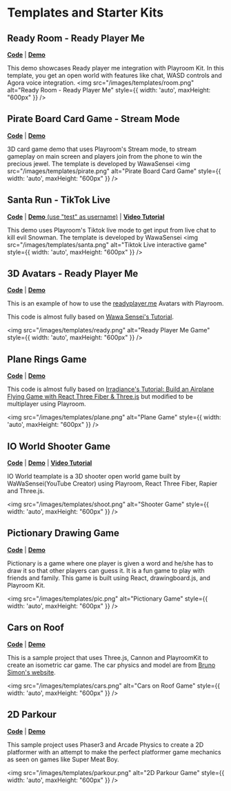 
# Templates and Starter Kits



## Ready Room - Ready Player Me
**[Code](https://github.com/asadm/playroom-docs/tree/main/examples/r3f-readyplayerme_withagora)** | **[Demo](https://readyroom.dev)**

This demo showcases Ready player me integration with Playroom Kit. In this template, you get an open world with features like chat, WASD controls and Agora voice integration.
<img src="/images/templates/room.png" alt="Ready Room - Ready Player Me" style={{ width: 'auto', maxHeight: "600px" }} />

## Pirate Board Card Game - Stream Mode
**[Code](https://github.com/asadm/playroom-docs/tree/main/examples/r3f-pirate-card-game)** | **[Demo](https://pirate-card-game.joinplayroom.com)**

3D card game demo that uses Playroom's Stream mode, to stream gameplay on main screen and players join from the phone to win the precious jewel. The template is developed by WawaSensei
<img src="/images/templates/pirate.png" alt="Pirate Board Card Game" style={{ width: 'auto', maxHeight: "600px" }} />


## Santa Run - TikTok Live
**[Code](https://github.com/asadm/playroom-docs/tree/main/examples/r3f-tiktok-christmas)** | [**Demo** (use "test" as username)](https://tiktok-christmas.joinplayroom.com/) | **[Video Tutorial](https://www.youtube.com/watch?v=RObw_WRbX6k)**

This demo uses Playroom's Tiktok live mode to get input from live chat to kill evil Snowman.
The template is developed by WawaSensei
<img src="/images/templates/santa.png" alt="Tiktok Live interactive game" style={{ width: 'auto', maxHeight: "600px" }} />


## 3D Avatars - Ready Player Me
**[Code](https://github.com/asadm/playroom-docs/tree/main/examples/r3f-readyplayerme)** | **[Demo](https://readyplayerme.joinplayroom.com/)**

This is an example of how to use the [readyplayer.me](https://readyplayer.me/) Avatars with Playroom.

This code is almost fully based on [Wawa Sensei's Tutorial](https://www.youtube.com/watch?v=DUOrkfsLNow).

<img src="/images/templates/ready.png" alt="Ready Player Me Game" style={{ width: 'auto', maxHeight: "600px" }} />



## Plane Rings Game 
**[Code](https://github.com/asadm/playroom-docs/tree/main/examples/r3f-plane-rings)** | **[Demo](https://planerings.joinplayroom.com/)**

This code is almost fully based on [Irradiance's Tutorial: Build an Airplane Flying Game with React Three Fiber & Three.js](https://www.youtube.com/watch?v=kU77JU7tluc) but modified to be multiplayer using Playroom.

<img src="/images/templates/plane.png" alt="Plane Game" style={{ width: 'auto', maxHeight: "600px" }} />


## IO World Shooter Game 
**[Code](https://github.com/asadm/playroom-docs/tree/main/examples/r3f-shooter-game)** | **[Demo](https://shooter.joinplayroom.com/)** | **[Video Tutorial](https://www.youtube.com/watch?v=nQI8UNe6cfA)**

IO World teamplate is a 3D shooter open world game built by WaWaSensei(YouTube Creator) using Playroom, React Three Fiber, Rapier and Three.js. 

<img src="/images/templates/shoot.png" alt="Shooter Game" style={{ width: 'auto', maxHeight: "600px" }} />



## Pictionary Drawing Game 
**[Code](https://github.com/asadm/playroom-docs/tree/main/examples/drawinggame)** | **[Demo](https://draw.joinplayroom.com/)**


Pictionary is a game where one player is given a word and he/she has to draw it so that other players can guess it. It is a fun game to play with friends and family. This game is built using React, drawingboard.js, and Playroom Kit.

<img src="/images/templates/pic.png" alt="Pictionary Game" style={{ width: 'auto', maxHeight: "600px" }} />

## Cars on Roof
**[Code](https://github.com/asadm/playroom-docs/tree/main/examples/carsonroof)** | **[Demo](https://carsonroof.joinplayroom.com/)**

This is a sample project that uses Three.js, Cannon and PlayroomKit to create an isometric car game. The car physics and model are from [Bruno Simon's website](https://bruno-simon.com/).

<img src="/images/templates/cars.png" alt="Cars on Roof Game" style={{ width: 'auto', maxHeight: "600px" }} />

## 2D Parkour 
**[Code](https://github.com/asadm/playroom-docs/tree/main/examples/2dparkour)** | **[Demo](https://2dparkour.joinplayroom.com/)**

This sample project uses Phaser3 and Arcade Physics to create a 2D platformer with an attempt to make the perfect platformer game mechanics as seen on games like Super Meat Boy.

<img src="/images/templates/parkour.png" alt="2D Parkour Game" style={{ width: 'auto', maxHeight: "600px" }} />

